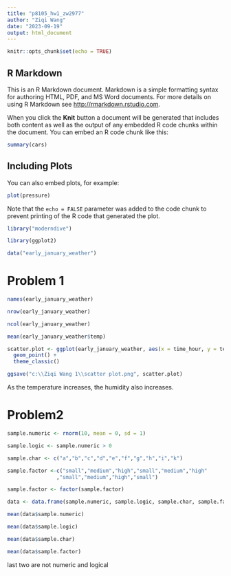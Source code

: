 ---
title: "p8105_hw1_zw2977"
author: "Ziqi Wang"
date: "2023-09-19"
output: html_document
---

```{r setup, include=FALSE}
knitr::opts_chunk$set(echo = TRUE)
```

## R Markdown

This is an R Markdown document. Markdown is a simple formatting syntax for authoring HTML, PDF, and MS Word documents. For more details on using R Markdown see <http://rmarkdown.rstudio.com>.

When you click the **Knit** button a document will be generated that includes both content as well as the output of any embedded R code chunks within the document. You can embed an R code chunk like this:

```{r cars}
summary(cars)
```

## Including Plots

You can also embed plots, for example:

```{r pressure, echo=FALSE}
plot(pressure)
```

Note that the `echo = FALSE` parameter was added to the code chunk to prevent printing of the R code that generated the plot.

```{r}
library("moderndive")

library(ggplot2)

data("early_january_weather")
```

# Problem 1

```{r}
names(early_january_weather)

nrow(early_january_weather)

ncol(early_january_weather)

mean(early_january_weather$temp)

scatter.plot <- ggplot(early_january_weather, aes(x = time_hour, y = temp, colour = humid)) +
  geom_point() +
  theme_classic()

ggsave("c:\\Ziqi Wang 1\\scatter plot.png", scatter.plot)
```

As the temperature increases, the humidity also increases.

# Problem2

```{r}
sample.numeric <- rnorm(10, mean = 0, sd = 1)

sample.logic <- sample.numeric > 0

sample.char <- c("a","b","c","d","e","f","g","h","i","k")

sample.factor <-c("small","medium","high","small","medium","high"
                ,"small","medium","high","small")

sample.factor <- factor(sample.factor)

data <- data.frame(sample.numeric, sample.logic, sample.char, sample.factor)

mean(data$sample.numeric)

mean(data$sample.logic)

mean(data$sample.char)

mean(data$sample.factor)
```

last two are not numeric and logical
